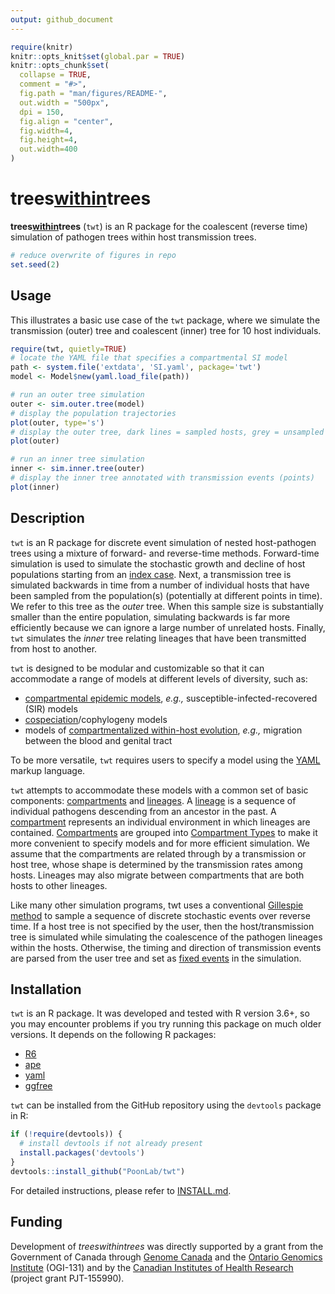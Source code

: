 ```yaml
---
output: github_document
---
```


<!-- README.md is generated from README.Rmd. Please edit that file -->
  
```r
require(knitr)
knitr::opts_knit$set(global.par = TRUE)
knitr::opts_chunk$set(
  collapse = TRUE,
  comment = "#>",
  fig.path = "man/figures/README-",
  out.width = "500px",
  dpi = 150,
  fig.align = "center",
  fig.width=4,
  fig.height=4,
  out.width=400
)
```

# trees[within](http://github.com/PoonLab/twt)trees

**trees[within](http://github.com/PoonLab/twt)trees** (`twt`) is an R package for the coalescent (reverse time) simulation of pathogen trees within host transmission trees.

```r
# reduce overwrite of figures in repo
set.seed(2)
```

## Usage

This illustrates a basic use case of the `twt` package, where we simulate the transmission (outer) tree and coalescent (inner) tree for 10 host individuals.
```r
require(twt, quietly=TRUE)
# locate the YAML file that specifies a compartmental SI model
path <- system.file('extdata', 'SI.yaml', package='twt')
model <- Model$new(yaml.load_file(path))

# run an outer tree simulation
outer <- sim.outer.tree(model)
# display the population trajectories
plot(outer, type='s')
# display the outer tree, dark lines = sampled hosts, grey = unsampled
plot(outer)

# run an inner tree simulation
inner <- sim.inner.tree(outer)
# display the inner tree annotated with transmission events (points)
plot(inner)
```


## Description
`twt` is an R package for discrete event simulation of nested host-pathogen trees using a mixture of forward- and reverse-time methods.
Forward-time simulation is used to simulate the stochastic growth and decline of host populations starting from an [index case](https://en.wikipedia.org/wiki/Index_case).
Next, a transmission tree is simulated backwards in time from a number of individual hosts that have been sampled from the population(s) (potentially at different points in time).
We refer to this tree as the *outer* tree.
When this sample size is substantially smaller than the entire population, simulating backwards is far more efficiently because we can ignore a large number of unrelated hosts.
Finally, `twt` simulates the *inner* tree relating lineages that have been transmitted from host to another.


`twt` is designed to be modular and customizable so that it can accommodate a range of models at different levels of diversity, such as:

* [compartmental epidemic models](https://en.wikipedia.org/wiki/Compartmental_models_in_epidemiology), *e.g.,* susceptible-infected-recovered (SIR) models
* [cospeciation](https://en.wikipedia.org/wiki/Cospeciation)/cophylogeny models
* models of [compartmentalized within-host evolution](https://veg.github.io/hyphy-site/resources/compartmentalization_detection_ppt.pdf), *e.g.,* migration between the blood and genital tract

To be more versatile, `twt` requires users to specify a model using the [YAML](https://en.wikipedia.org/wiki/YAML) markup language.

`twt` attempts to accommodate these models with a common set of basic components: [compartments](Compartment) and [lineages](Lineage).
A [lineage](Lineage) is a sequence of individual pathogens descending from an ancestor in the past.
A [compartment](Compartment) represents an individual environment in which lineages are contained.
[Compartments](Compartment) are grouped into [Compartment Types](CompartmentType) to make it more convenient to specify models and for more efficient simulation.
We assume that the compartments are related through by a transmission or host tree, whose shape is determined by the transmission rates among hosts.
Lineages may also migrate between compartments that are both hosts to other lineages.

Like many other simulation programs, twt uses a conventional [Gillespie method](https://en.wikipedia.org/wiki/Gillespie_algorithm) to sample a sequence of discrete stochastic events over reverse time.
If a host tree is not specified by the user, then the host/transmission tree is simulated while simulating the coalescence of the pathogen lineages within the hosts.
Otherwise, the timing and direction of transmission events are parsed from the user tree and set as [fixed events](Events) in the simulation.


## Installation

`twt` is an R package.
It was developed and tested with R version 3.6+, so you may encounter problems if you try running this package on much older versions.
It depends on the following R packages:

* [R6](https://cran.r-project.org/web/packages/R6/index.html)
* [ape](https://cran.r-project.org/web/packages/ape/index.html)
* [yaml](https://cran.r-project.org/web/packages/yaml/index.html)
* [ggfree](https://github.com/ArtPoon/ggfree)

`twt` can be installed from the GitHub repository using the `devtools` package in R:
```R
if (!require(devtools)) {
  # install devtools if not already present
  install.packages('devtools')
}
devtools::install_github("PoonLab/twt")
```
For detailed instructions, please refer to [INSTALL.md](INSTALL.md).


## Funding

Development of *treeswithintrees* was directly supported by a grant from the Government of Canada through [Genome Canada](https://www.genomecanada.ca/) and the [Ontario Genomics Institute](https://www.ontariogenomics.ca/) (OGI-131) and by the [Canadian Institutes of Health Research](http://cihr-irsc.gc.ca/e/193.html) (project grant PJT-155990).
